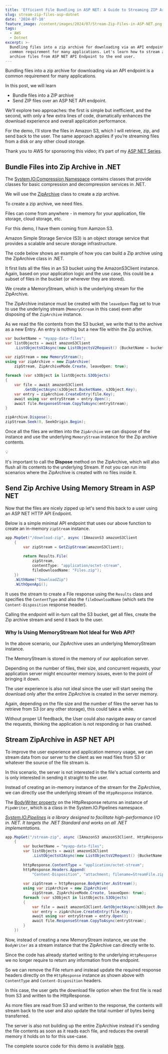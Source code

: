 ```yaml
---
title: 'Efficient File Bundling in ASP NET: A Guide to Streaming ZIP Archives'
slug: stream-zip-files-asp-dotnet
date: '2024-07-10'
feature_image: /content/images/2024/07/Stream-Zip-Files-in-ASP-NET.png
tags:
  - AWS
  - Dotnet
excerpt: >-
  Bundling files into a zip archive for downloading via an API endpoint is a
  common requirement for many applications. Let's learn how to stream zip
  archive files from ASP NET API Endpoint to the end user.
---
```

Bundling files into a zip archive for downloading via an API endpoint is a common requirement for many applications.

In this post, we will learn

-   Bundle files into a ZIP archive
-   Send ZIP files over an ASP NET API endpoint.

<EmbedCard src="https://www.youtube.com/embed/U0uyhX4JX8w?feature=oembed" title="STREAM ZIP Archive FILES | ASP.NET Core Series | .NET on AWS" />

We’ll explore two approaches: the first is simple but inefficient, and the second, with only a few extra lines of code, dramatically enhances the download experience and overall application performance.

For the demo, I’ll store the files in Amazon S3, which I will retrieve, zip, and send back to the user. The same approach applies if you’re streaming files from a disk or any other cloud storage.

Thank you to AWS for sponsoring this video; it’s part of my [ASP NET Series](/blog/tag/asp-net/).

## Bundle Files into Zip Archive in .NET

The [System.IO.Compression Namespace](https://learn.microsoft.com/en-us/dotnet/api/system.io.compression) contains classes that provide classes for basic compression and decompression services in .NET.

We will use the [ZipArchive](https://learn.microsoft.com/en-us/dotnet/api/system.io.compression.ziparchive) class to create a zip archive.

To create a zip archive, we need files.

Files can come from anywhere - in memory for your application, file storage, cloud storage, etc.

For this demo, I have them coming from Aamzon S3.

Amazon Simple Storage Service (S3) is an object storage service that provides a scalable and secure storage infrastructure.

<BookmarkCard href="/blog/amazon-s3-dotnet/" title="Amazon S3 For the .NET Developer: How to Easily Get Started" description="Learn how to get started with Amazon S3 from a .NET Core application. We will learn how to store and retrieve data from the storage, important concepts to be aware of while using S3." icon="/content/images/size/w256h256/2022/10/logo-512x512.png" />

The code below shows an example of how you can build a Zip archive using the ZipArchive class in .NET.

It first lists all the files in an S3 bucket using the AmazonS3Client instance. Again, based on your application logic and the use case, this could be a subset of files in the bucket (or wherever they are stored).

We create a MemoryStream, which is the underlying stream for the ZipArchive.

The ZipArchive instance must be created with the `leaveOpen` flag set to true to use the underlying stream (`MemoryStream` in this case) even after disposing of the `ZipArchive` instance.

As we read the file contents from the S3 bucket, we write that to the archive as a new Entry. An entry is nothing but a new file within the Zip archive.

```csharp
var bucketName = "myapp-data-files";
var listObjects = await amazonS3Client
    .ListObjectsV2Async(new ListObjectsV2Request() {BucketName = bucketName});

var zipStream = new MemoryStream();
using var zipArchive = new ZipArchive(
    zipStream, ZipArchiveMode.Create, leaveOpen: true);
    
foreach (var s3Object in listObjects.S3Objects)
{
    var file = await amazonS3Client
        .GetObjectAsync(s3Object.BucketName, s3Object.Key);
    var entry = zipArchive.CreateEntry(file.Key);
    await using var entryStream = entry.Open();
    await file.ResponseStream.CopyToAsync(entryStream);
}

zipArchive.Dispose();
zipStream.Seek(0, SeekOrigin.Begin);
```

Once all the files are written into the `ZipArchive` we can dispose of the instance and use the underlying `MemoryStream` instance for the Zip archive contents.

💡

It's important to call the __Dispose__ method on the ZipArchive, which will also flush all its contents to the underlying Stream. If not you can run into scenarios where the ZipArchive is created with no files inside it.

## Send Zip Archive Using Memory Stream in ASP NET

Now that the files are nicely zipped up let's send this back to a user using an ASP NET HTTP API Endpoint.

Below is a simple minimal API endpoint that uses our above function to create an in-memory `zipStream` instance.

```csharp
app.MapGet("/download-zip", async (IAmazonS3 amazonS3Client
    {
        var zipStream = GetZipStream(amazonS3Client);
        
        return Results.File(
            zipStream,
            contentType: "application/octet-stream",
            fileDownloadName: "Files.zip");
    })
    .WithName("DownloadZip")
    .WithOpenApi();
```

It uses the stream to create a File response using the `Results` class and specifies the `ContentType` and also the `fileDownloadName` (which sets the `Content-Disposition` response header).

Calling the endpoint will in-turn call the S3 bucket, get all files, create the Zip archive stream and send it back to the user.

### Why Is Using MemoryStream Not Ideal for Web API?

In the above scenario, our ZipArchive uses an underlying MemoryStream instance.

The MemoryStream is stored in the memory of our application server.

Depending on the number of files, their size, and concurrent requests, your application server might encounter memory issues, even to the point of bringing it down.

The user experience is also not ideal since the user will start seeing the download only after the entire ZipArchive is created in the server memory.

Again, depending on the file size and the number of files the server has to retrieve from S3 (or any other storage), this could take a while.

Without proper UI feedback, the User could also navigate away or cancel the requests, thinking the application is not responding or has crashed.

<BookmarkCard href="/blog/cancellation-token-dotnet/" title="A .NET Programmer’s Guide to CancellationToken" description="Imagine having a long-running request triggered by a user on your server. But the user is no longer interested in the result and has navigated away from the page. However, the server is still processing that request and utilizing resources until you come along and implement Cancellation Tokens in the" icon="/content/images/size/w256h256/2022/10/logo-512x512.png" />

## Stream ZipArchive in ASP NET API

  
To improve the user experience and application memory usage, we can stream data from our server to the client as we read files from S3 or whatever the source of the file stream is.

In this scenario, the server is not interested in the file's actual contents and is only interested in sending it straight to the user.

Instead of creating an in-memory instance of the stream for the ZipArchive, we can directly use the underlying stream of the `HtppResponse` instance.

The [BodyWriter property](https://learn.microsoft.com/en-us/dotnet/api/microsoft.aspnetcore.http.httpresponse.bodywriter?view=aspnetcore-8.0) on the HttpResponse returns an instance of `PipeWriter`, which is a class in the System.IO.Pipelines namespace.

[_System.IO.Pipelines_](https://learn.microsoft.com/en-us/dotnet/standard/io/pipelines) _is a library designed to facilitate high-performance I/O in. NET. It targets the .NET Standard and works on all .NET implementations._

```csharp
app.MapGet("/stream-zip", async (IAmazonS3 amazonS3Client, HttpResponse httpResponse) =>
    {
        var bucketName = "myapp-data-files";
        var listObjects = await amazonS3Client
            .ListObjectsV2Async(new ListObjectsV2Request() {BucketName = bucketName});
        
        httpResponse.ContentType = "application/octet-stream";
        httpResponse.Headers.Append(
            "Content-Disposition", "attachment; filename=StreamFile.zip");
        
        var zipStream = httpResponse.BodyWriter.AsStream();
        using var zipArchive = new ZipArchive(
            zipStream, ZipArchiveMode.Create, leaveOpen: true);
        foreach (var s3Object in listObjects.S3Objects)
        {
            var file = await amazonS3Client.GetObjectAsync(s3Object.BucketName, s3Object.Key);
            var entry = zipArchive.CreateEntry(file.Key);
            await using var entryStream = entry.Open();
            await file.ResponseStream.CopyToAsync(entryStream);
        }
    })
```

Now, instead of creating a new MemoryStream instance, we use the `BodyWriter` as a stream instance that the ZipArchive can directly write to.

Since the code has already started writing to the underlying `HttpResponse` we no longer require to return any information from the endpoint.

So we can remove the File return and instead update the required response headers directly on the `HttpResponse` instance as shown above with `ContentType` and `Content-Disposition` headers.

In this case, the user gets the download file option when the first file is read from S3 and written to the HttpResponse.

As more files are read from S3 and written to the response, the contents will stream back to the user and also update the total number of bytes being transferred.

The server is also not building up the entire ZipArchive instead it's sending the file contents as soon as it reads each file, and reduces the overall memory it holds on to for this use-case.

The complete source code for this demo is available [here](https://github.com/rahulpnath/youtube-samples/tree/main/stream-zip-files).
